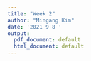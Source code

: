 ```yaml
---
title: "Week 2"
author: "Mingang Kim"
date: '2021 9 8 '
output:
  pdf_document: default
  html_document: default
---
```

